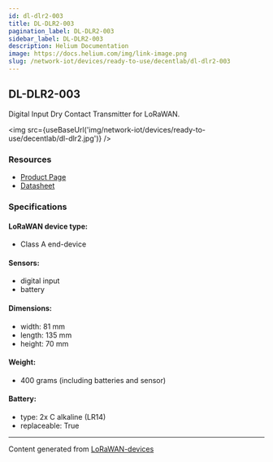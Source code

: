 ```yaml
---
id: dl-dlr2-003
title: DL-DLR2-003
pagination_label: DL-DLR2-003
sidebar_label: DL-DLR2-003
description: Helium Documentation
image: https://docs.helium.com/img/link-image.png
slug: /network-iot/devices/ready-to-use/decentlab/dl-dlr2-003
---
```



## DL-DLR2-003

Digital Input Dry Contact Transmitter for LoRaWAN.

<img src={useBaseUrl('img/network-iot/devices/ready-to-use/decentlab/dl-dlr2.jpg')} />

### Resources

- [Product Page](https://www.decentlab.com/products/analog-or-digital-sensor-device-for-lorawan)
- [Datasheet](https://cdn.decentlab.com/download/datasheets/Decentlab-DL-DLR2-datasheet.pdf)

### Specifications

#### LoRaWAN device type:

- Class A end-device

#### Sensors:

- digital input
- battery

#### Dimensions:

- width: 81 mm
- length: 135 mm
- height: 70 mm

#### Weight:

- 400 grams (including batteries and sensor)

#### Battery:

- type: 2x C alkaline (LR14)
- replaceable: True

---

Content generated from [LoRaWAN-devices](https://github.com/TheThingsNetwork/lorawan-devices)
